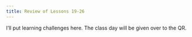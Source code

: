 ```yaml
---
title: Review of Lessons 19-26
---
```



::: {.callout-warning}
I'll put learning challenges here. The class day will be given over to the QR.
:::
